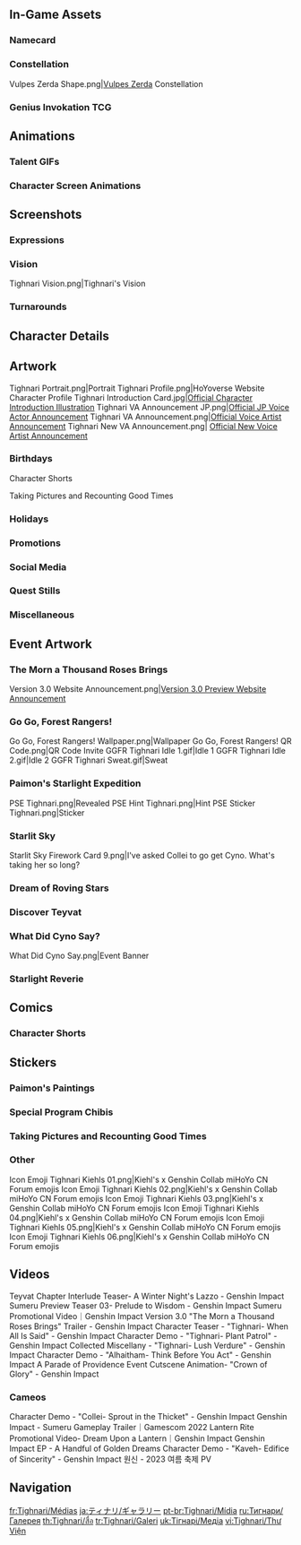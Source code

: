 {{CharacterTabs}}
{{TOC Limit}}
==In-Game Assets==
{{Assets}}

===Namecard===
{{Assets/Namecard|Dew-Kissed|Tighnari}}

===Constellation===
<gallery>Vulpes Zerda Shape.png|[[Vulpes Zerda]] Constellation</gallery>

===Genius Invokation TCG===
{{Main|Genius Invokation TCG}}
{{Genius Invokation TCG Cards by Featured Gallery}}

==Animations==
===Talent GIFs===
{{Talent Previews by Character|Tighnari}}

===Character Screen Animations===
{{Preview/CharacterAnimations}}

==Screenshots==
===Expressions===
{{Character Expression|Tighnari|Default|Smiley|Pensive}}

===Vision===
<gallery>Tighnari Vision.png|Tighnari's Vision</gallery>

===Turnarounds===
{{Turnarounds}}

==Character Details==
{{Files by Character Gallery|Character Details|Tighnari}}

==Artwork==
<gallery>
Tighnari Portrait.png|Portrait
Tighnari Profile.png|HoYoverse Website Character Profile
Tighnari Introduction Card.jpg|[https://twitter.com/GenshinImpact/status/1546346418964598786 Official Character Introduction Illustration]
Tighnari VA Announcement JP.png|[https://twitter.com/Genshin_7/status/1546352769165955073 Official JP Voice Actor Announcement]
Tighnari VA Announcement.png|[https://twitter.com/GenshinImpact/status/1560144465771233281 Official Voice Artist Announcement]
Tighnari New VA Announcement.png| [https://twitter.com/GenshinImpact/status/1645668001872502784 Official New Voice Artist Announcement]
</gallery>

===Birthdays===
{{Files by Character Gallery|Tighnari Birthday Artwork|character = Tighnari|not1=Character Shorts|not2=Taking Pictures and Recounting Good Times Images}}

;Character Shorts
{{Files by Character Gallery|Tighnari Birthday Artwork|character = Tighnari|not1=Character Birthday Artwork|not2=Taking Pictures and Recounting Good Times Images}}

;Taking Pictures and Recounting Good Times
{{Main|Taking Pictures and Recounting Good Times/Tighnari}}
{{Files by Character Gallery|Tighnari Birthday Artwork|character = Tighnari|not1=Character Shorts|not2=Character Birthday Artwork}}

===Holidays===
{{Files by Character Gallery|Holiday Artwork}}

===Promotions===
{{Files by Character Gallery|Promotional Artwork}}

===Social Media===
{{Files by Character Gallery|Social Media Celebration}}

===Quest Stills===
{{Files by Character Gallery|Quest Stills}}

===Miscellaneous===
{{Files by Character Gallery|Miscellaneous Artwork}}

==Event Artwork==
===The Morn a Thousand Roses Brings===
{{Main|The Morn a Thousand Roses Brings}}
<gallery>
Version 3.0 Website Announcement.png|[https://twitter.com/GenshinImpact/status/1558664715244535808 Version 3.0 Preview Website Announcement]
</gallery>

===Go Go, Forest Rangers!===
{{Main|Go Go, Forest Rangers!}}
<gallery>
Go Go, Forest Rangers! Wallpaper.png|Wallpaper
Go Go, Forest Rangers! QR Code.png|QR Code Invite
GGFR Tighnari Idle 1.gif|Idle 1
GGFR Tighnari Idle 2.gif|Idle 2
GGFR Tighnari Sweat.gif|Sweat
</gallery>

===Paimon's Starlight Expedition===
{{Main|Paimon's Starlight Expedition}}
<gallery>
PSE Tighnari.png|Revealed
PSE Hint Tighnari.png|Hint
PSE Sticker Tighnari.png|Sticker
</gallery>

===Starlit Sky===
{{Main|Starlit Sky}}
<gallery>
Starlit Sky Firework Card 9.png|I've asked Collei to go get Cyno. What's taking her so long?
</gallery>

===Dream of Roving Stars===
{{Main|Dream of Roving Stars}}
{{Files by Character Gallery|Dream of Roving Stars Images}}

===Discover Teyvat===
{{Main|Discover Teyvat}}
{{Files by Character Gallery|Discover Teyvat Images}}

===What Did Cyno Say?===
{{Main|What Did Cyno Say}}
<gallery>
What Did Cyno Say.png|Event Banner
</gallery>

===Starlight Reverie===
{{Main|Starlight Reverie}}
{{Files by Character Gallery|Starlight Reverie Images}}

==Comics==
===Character Shorts===
{{Files by Character Gallery|Character Shorts|character = Tighnari|not1=Tighnari Birthday Artwork}}

==Stickers==
===Paimon's Paintings===
{{Paimon's Paintings Images|Tighnari|nochar=1|nopplink=1}}

===Special Program Chibis===
{{Files by Character Gallery|Special Program Chibis}}

===Taking Pictures and Recounting Good Times===
{{Files by Character Gallery|Taking Pictures and Recounting Good Times Sprites}}

===Other===
<gallery>
Icon Emoji Tighnari Kiehls 01.png|Kiehl's x Genshin Collab miHoYo CN Forum emojis
Icon Emoji Tighnari Kiehls 02.png|Kiehl's x Genshin Collab miHoYo CN Forum emojis
Icon Emoji Tighnari Kiehls 03.png|Kiehl's x Genshin Collab miHoYo CN Forum emojis
Icon Emoji Tighnari Kiehls 04.png|Kiehl's x Genshin Collab miHoYo CN Forum emojis
Icon Emoji Tighnari Kiehls 05.png|Kiehl's x Genshin Collab miHoYo CN Forum emojis
Icon Emoji Tighnari Kiehls 06.png|Kiehl's x Genshin Collab miHoYo CN Forum emojis
</gallery>

==Videos==
<!-- Keep videos in chronological order. -->
<gallery>
Teyvat Chapter Interlude Teaser- A Winter Night's Lazzo - Genshin Impact
Sumeru Preview Teaser 03- Prelude to Wisdom - Genshin Impact
Sumeru Promotional Video｜Genshin Impact
Version 3.0 "The Morn a Thousand Roses Brings" Trailer - Genshin Impact
Character Teaser - "Tighnari- When All Is Said" - Genshin Impact
Character Demo - "Tighnari- Plant Patrol" - Genshin Impact
Collected Miscellany - "Tighnari- Lush Verdure" - Genshin Impact
Character Demo - "Alhaitham- Think Before You Act" - Genshin Impact
A Parade of Providence Event Cutscene Animation- "Crown of Glory" - Genshin Impact
</gallery>

===Cameos===
<gallery>
Character Demo - "Collei- Sprout in the Thicket" - Genshin Impact
Genshin Impact - Sumeru Gameplay Trailer｜Gamescom 2022
Lantern Rite Promotional Video- Dream Upon a Lantern｜Genshin Impact
Genshin Impact EP - A Handful of Golden Dreams
Character Demo - "Kaveh- Edifice of Sincerity" - Genshin Impact
원신 - 2023 여름 축제 PV
</gallery>
<!--
==References==
{{Reflist}}
-->

==Navigation==
{{Character Navbox|Gallery}}

[[fr:Tighnari/Médias]]
[[ja:ティナリ/ギャラリー]]
[[pt-br:Tighnari/Mídia]]
[[ru:Тигнари/Галерея]]
[[th:Tighnari/สื่อ]]
[[tr:Tighnari/Galeri]]
[[uk:Тігнарі/Медіа]]
[[vi:Tighnari/Thư Viện]]